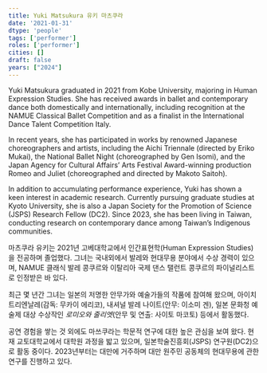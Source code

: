 ```yaml
---
title: Yuki Matsukura 유키 마츠쿠라
date: '2021-01-31'
dtype: 'people'
tags: ['performer']
roles: ['performer']
cities: []
draft: false
years: ["2024"]
---
```


Yuki Matsukura graduated in 2021 from Kobe University, majoring in Human Expression Studies. She has received awards in ballet and contemporary dance both domestically and internationally, including recognition at the NAMUE Classical Ballet Competition and as a finalist in the International Dance Talent Competition Italy. 

In recent years, she has participated in works by renowned Japanese choreographers and artists, including the Aichi Triennale (directed by Eriko Mukai), the National Ballet Night (choreographed by Gen Isomi), and the Japan Agency for Cultural Affairs’ Arts Festival Award-winning production Romeo and Juliet (choreographed and directed by Makoto Saitoh). 

In addition to accumulating performance experience, Yuki has shown a keen interest in academic research. Currently pursuing graduate studies at Kyoto University, she is also a Japan Society for the Promotion of Science (JSPS) Research Fellow (DC2). Since 2023, she has been living in Taiwan, conducting research on contemporary dance among Taiwan’s Indigenous communities.

마츠쿠라 유키는 2021년 고베대학교에서 인간표현학(Human Expression Studies)을 전공하며 졸업했다. 그녀는 국내외에서 발레와 현대무용 분야에서 수상 경력이 있으며, NAMUE 클래식 발레 콩쿠르와 이탈리아 국제 댄스 탤런트 콩쿠르의 파이널리스트로 인정받은 바 있다.

최근 몇 년간 그녀는 일본의 저명한 안무가와 예술가들의 작품에 참여해 왔으며, 아이치 트리엔날레(감독: 무카이 에리코), 내셔널 발레 나이트(안무: 이소미 겐), 일본 문화청 예술제 대상 수상작인 *로미오와 줄리엣*(안무 및 연출: 사이토 마코토) 등에서 활동했다.

공연 경험을 쌓는 것 외에도 마쓰쿠라는 학문적 연구에 대한 높은 관심을 보여 왔다. 현재 교토대학교에서 대학원 과정을 밟고 있으며, 일본학술진흥회(JSPS) 연구원(DC2)으로 활동 중이다. 2023년부터는 대만에 거주하며 대만 원주민 공동체의 현대무용에 관한 연구를 진행하고 있다.